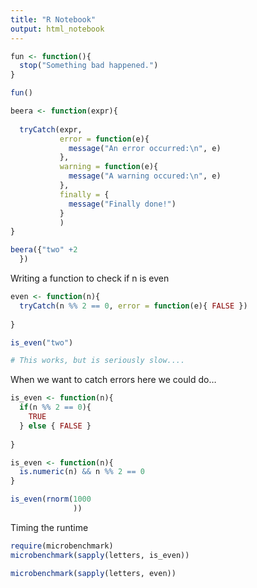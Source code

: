 ```yaml
---
title: "R Notebook"
output: html_notebook
---
```


```r
fun <- function(){
  stop("Something bad happened.")
}

fun()
```

```r
beera <- function(expr){
  
  tryCatch(expr, 
           error = function(e){
             message("An error occurred:\n", e)
           },
           warning = function(e){
             message("A warning occured:\n", e)
           },
           finally = {
             message("Finally done!")
           }
           )
}

beera({"two" +2
  })
```


Writing a function to check if n is even
```r
even <- function(n){
  tryCatch(n %% 2 == 0, error = function(e){ FALSE })
  
}

is_even("two")

# This works, but is seriously slow....
```
When we want to catch errors here we could do...
```r
is_even <- function(n){
  if(n %% 2 == 0){
    TRUE
  } else { FALSE }
  
}
```

```r
is_even <- function(n){
  is.numeric(n) && n %% 2 == 0
}

is_even(rnorm(1000
              ))
```

Timing the runtime
```r
require(microbenchmark)
microbenchmark(sapply(letters, is_even))
```
```r
microbenchmark(sapply(letters, even))
```

